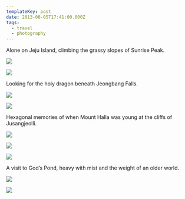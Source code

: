 ```yaml
---
templateKey: post
date: 2013-08-05T17:41:00.000Z
tags:
  - travel
  - photography
---
```

Alone on Jeju Island, climbing the grassy slopes of Sunrise Peak.

![](../../assets/photos/20130804-IMG_8930.jpg)

![](../../assets/photos/20130804-IMG_8994.jpg)

Looking for the holy dragon beneath Jeongbang Falls.

![](../../assets/photos/20130804-IMG_9012.jpg)

![](../../assets/photos/20130804-IMG_9040.jpg)

Hexagonal memories of when Mount Halla was young at the cliffs of Jusangjeolli.

![](../../assets/photos/20130805-IMG_9211.jpg)

![](../../assets/photos/20130805-IMG_9214.jpg)

![](../../assets/photos/20130804-IMG_9106.jpg)

A visit to God’s Pond, heavy with mist and the weight of an older world.

![](../../assets/photos/20130805-IMG_9244.jpg)

![](../../assets/photos/20130805-IMG_9267.jpg)
